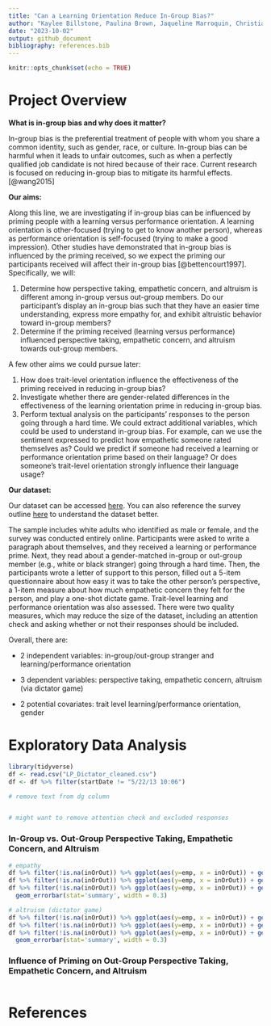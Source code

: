 ```yaml
---
title: "Can a Learning Orientation Reduce In-Group Bias?"
author: "Kaylee Billstone, Paulina Brown, Jaqueline Marroquin, Christian Ozuna, Kirsten Richards, and Kennedy Zapalac"
date: "2023-10-02"
output: github_document
bibliography: references.bib
---
```


```r
knitr::opts_chunk$set(echo = TRUE)
```

# Project Overview

**What is in-group bias and why does it matter?**

In-group bias is the preferential treatment of people with whom you share a common identity, such as gender, race, or culture. In-group bias can be harmful when it leads to unfair outcomes, such as when a perfectly qualified job candidate is not hired because of their race. Current research is focused on reducing in-group bias to mitigate its harmful effects.[@wang2015]

**Our aims:**

Along this line, we are investigating if in-group bias can be influenced by priming people with a learning versus performance orientation. A learning orientation is other-focused (trying to get to know another person), whereas as performance orientation is self-focused (trying to make a good impression). Other studies have demonstrated that in-group bias is influenced by the priming received, so we expect the priming our participants received will affect their in-group bias [@bettencourt1997]. Specifically, we will:

1.  Determine how perspective taking, empathetic concern, and altruism is different among in-group versus out-group members. Do our participant's display an in-group bias such that they have an easier time understanding, express more empathy for, and exhibit altruistic behavior toward in-group members?
2.  Determine if the priming received (learning versus performance) influenced perspective taking, empathetic concern, and altruism towards out-group members.

A few other aims we could pursue later:

1.  How does trait-level orientation influence the effectiveness of the priming received in reducing in-group bias?
2.  Investigate whether there are gender-related differences in the effectiveness of the learning orientation prime in reducing in-group bias.
3.  Perform textual analysis on the participants' responses to the person going through a hard time. We could extract additional variables, which could be used to understand in-group bias. For example, can we use the sentiment expressed to predict how empathetic someone rated themselves as? Could we predict if someone had received a learning or performance orientation prime based on their language? Or does someone's trait-level orientation strongly influence their language usage?

**Our dataset:**

Our dataset can be accessed [here](https://github.com/kzapalac/SDS322E_project/blob/main/LP_Dictator.csv). You can also reference the survey outline [here](https://github.com/kzapalac/SDS322E_project/blob/main/LP_Dictator.pdf) to understand the dataset better.

The sample includes white adults who identified as male or female, and the survey was conducted entirely online. Participants were asked to write a paragraph about themselves, and they received a learning or performance prime. Next, they read about a gender-matched in-group or out-group member (e.g., white or black stranger) going through a hard time. Then, the participants wrote a letter of support to this person, filled out a 5-item questionnaire about how easy it was to take the other person's perspective, a 1-item measure about how much empathetic concern they felt for the person, and play a one-shot dictate game. Trait-level learning and performance orientation was also assessed. There were two quality measures, which may reduce the size of the dataset, including an attention check and asking whether or not their responses should be included.

Overall, there are:

-   2 independent variables: in-group/out-group stranger and learning/performance orientation

-   3 dependent variables: perspective taking, empathetic concern, altruism (via dictator game)

-   2 potential covariates: trait level learning/performance orientation, gender

# Exploratory Data Analysis
```r
library(tidyverse)
df <- read.csv("LP_Dictator_cleaned.csv")
df <- df %>% filter(startDate != "5/22/13 10:06")

# remove text from dg column


# might want to remove attention check and excluded responses

```

### In-Group vs. Out-Group Perspective Taking, Empathetic Concern, and Altruism
```r
# empathy
df %>% filter(!is.na(inOrOut)) %>% ggplot(aes(y=emp, x = inOrOut)) + geom_violin()
df %>% filter(!is.na(inOrOut)) %>% ggplot(aes(y=emp, x = inOrOut)) + geom_boxplot()
df %>% filter(!is.na(inOrOut)) %>% ggplot(aes(y=emp, x = inOrOut)) + geom_bar(stat='summary') +
  geom_errorbar(stat='summary', width = 0.3)

# altruism (dictator game) 
df %>% filter(!is.na(inOrOut)) %>% ggplot(aes(y=emp, x = inOrOut)) + geom_violin()
df %>% filter(!is.na(inOrOut)) %>% ggplot(aes(y=emp, x = inOrOut)) + geom_boxplot()
df %>% filter(!is.na(inOrOut)) %>% ggplot(aes(y=emp, x = inOrOut)) + geom_bar(stat='summary') +
  geom_errorbar(stat='summary', width = 0.3)
```



### Influence of Priming on Out-Group Perspective Taking, Empathetic Concern, and Altruism

```r

```

# References
